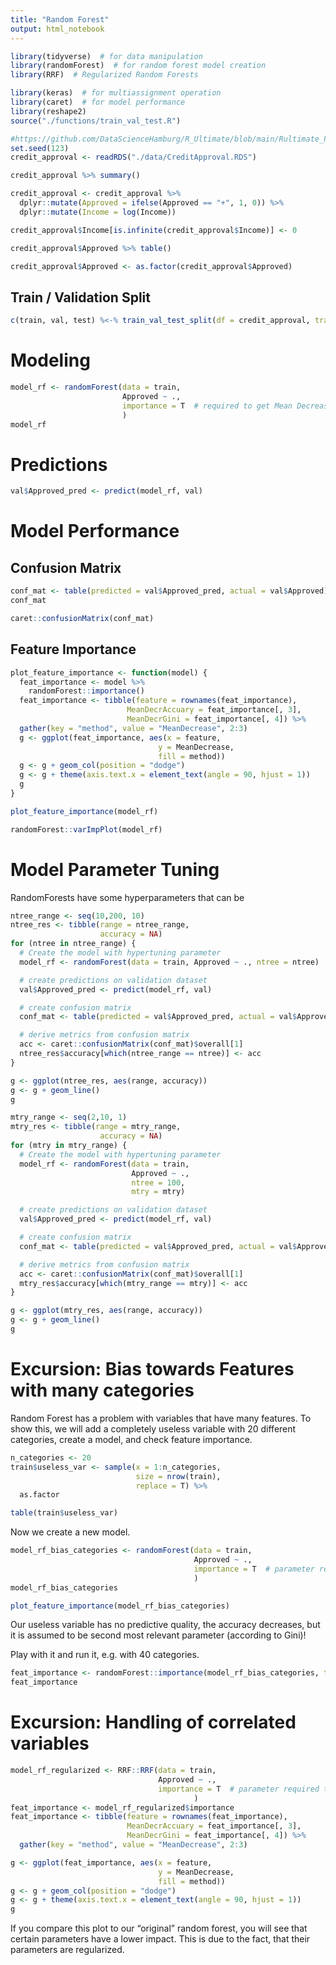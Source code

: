 ```yaml
---
title: "Random Forest"
output: html_notebook
---
```



```r
library(tidyverse)  # for data manipulation
library(randomForest)  # for random forest model creation
library(RRF)  # Regularized Random Forests

library(keras)  # for multiassignment operation
library(caret)  # for model performance
library(reshape2)
source("./functions/train_val_test.R")

```

```r
#https://github.com/DataScienceHamburg/R_Ultimate/blob/main/Rultimate_Project/data/CreditApproval.RDS
set.seed(123)
credit_approval <- readRDS("./data/CreditApproval.RDS")
```

```r
credit_approval %>% summary()
```

```r
credit_approval <- credit_approval %>% 
  dplyr::mutate(Approved = ifelse(Approved == "+", 1, 0)) %>%
  dplyr::mutate(Income = log(Income))

credit_approval$Income[is.infinite(credit_approval$Income)] <- 0

```

```r
credit_approval$Approved %>% table()
```

```r
credit_approval$Approved <- as.factor(credit_approval$Approved)
```

## Train / Validation Split

```r
c(train, val, test) %<-% train_val_test_split(df = credit_approval, train_ratio = 0.8, val_ratio = 0.2, test_ratio = 0)
```

# Modeling

```r
model_rf <- randomForest(data = train, 
                         Approved ~ ., 
                         importance = T  # required to get Mean Decrease Accuracy and Mean Decrease Gini
                         )
model_rf
```

# Predictions

```r
val$Approved_pred <- predict(model_rf, val)
```

# Model Performance

## Confusion Matrix

```r
conf_mat <- table(predicted = val$Approved_pred, actual = val$Approved)
conf_mat
```

```r
caret::confusionMatrix(conf_mat)
```

## Feature Importance

```r
plot_feature_importance <- function(model) {
  feat_importance <- model %>% 
    randomForest::importance()
  feat_importance <- tibble(feature = rownames(feat_importance),
                          MeanDecrAccuary = feat_importance[, 3],
                          MeanDecrGini = feat_importance[, 4]) %>% 
  gather(key = "method", value = "MeanDecrease", 2:3)
  g <- ggplot(feat_importance, aes(x = feature,
                                 y = MeanDecrease,
                                 fill = method))
  g <- g + geom_col(position = "dodge")
  g <- g + theme(axis.text.x = element_text(angle = 90, hjust = 1))
  g
}
```

```r
plot_feature_importance(model_rf)
```

```r
randomForest::varImpPlot(model_rf)
```

# Model Parameter Tuning

RandomForests have some hyperparameters that can be 

```r
ntree_range <- seq(10,200, 10)
ntree_res <- tibble(range = ntree_range,
                    accuracy = NA)
for (ntree in ntree_range) {
  # Create the model with hypertuning parameter
  model_rf <- randomForest(data = train, Approved ~ ., ntree = ntree)

  # create predictions on validation dataset
  val$Approved_pred <- predict(model_rf, val)

  # create confusion matrix
  conf_mat <- table(predicted = val$Approved_pred, actual = val$Approved)

  # derive metrics from confusion matrix
  acc <- caret::confusionMatrix(conf_mat)$overall[1]
  ntree_res$accuracy[which(ntree_range == ntree)] <- acc
}

g <- ggplot(ntree_res, aes(range, accuracy))
g <- g + geom_line()
g
```

```r
mtry_range <- seq(2,10, 1)
mtry_res <- tibble(range = mtry_range,
                    accuracy = NA)
for (mtry in mtry_range) {
  # Create the model with hypertuning parameter
  model_rf <- randomForest(data = train, 
                           Approved ~ ., 
                           ntree = 100, 
                           mtry = mtry)

  # create predictions on validation dataset
  val$Approved_pred <- predict(model_rf, val)

  # create confusion matrix
  conf_mat <- table(predicted = val$Approved_pred, actual = val$Approved)

  # derive metrics from confusion matrix
  acc <- caret::confusionMatrix(conf_mat)$overall[1]
  mtry_res$accuracy[which(mtry_range == mtry)] <- acc
}

g <- ggplot(mtry_res, aes(range, accuracy))
g <- g + geom_line()
g

```

# Excursion: Bias towards Features with many categories

Random Forest has a problem with variables that have many features. To show this, we will add a completely useless variable with 20 different categories, create a model, and check feature importance.

```r
n_categories <- 20
train$useless_var <- sample(x = 1:n_categories, 
                            size = nrow(train), 
                            replace = T) %>% 
  as.factor

table(train$useless_var)
```

Now we create a new model.

```r
model_rf_bias_categories <- randomForest(data = train, 
                                         Approved ~ .,
                                         importance = T  # parameter required to get both plots
                                         )
model_rf_bias_categories

plot_feature_importance(model_rf_bias_categories)
```

Our useless variable has no predictive quality, the accuracy decreases, but it is assumed to be second most relevant parameter (according to Gini)!

Play with it and run it, e.g. with 40 categories.

```r
feat_importance <- randomForest::importance(model_rf_bias_categories, type = 2)
feat_importance
```

# Excursion: Handling of correlated variables

```r
model_rf_regularized <- RRF::RRF(data = train, 
                                 Approved ~ .,
                                 importance = T  # parameter required to get both plots
                                         )
feat_importance <- model_rf_regularized$importance
feat_importance <- tibble(feature = rownames(feat_importance),
                          MeanDecrAccuary = feat_importance[, 3],
                          MeanDecrGini = feat_importance[, 4]) %>% 
  gather(key = "method", value = "MeanDecrease", 2:3)

g <- ggplot(feat_importance, aes(x = feature,
                                 y = MeanDecrease,
                                 fill = method))
g <- g + geom_col(position = "dodge")
g <- g + theme(axis.text.x = element_text(angle = 90, hjust = 1))
g
```

If you compare this plot to our "original" random forest, you will see that certain parameters have a lower impact. This is due to the fact, that their parameters are regularized.